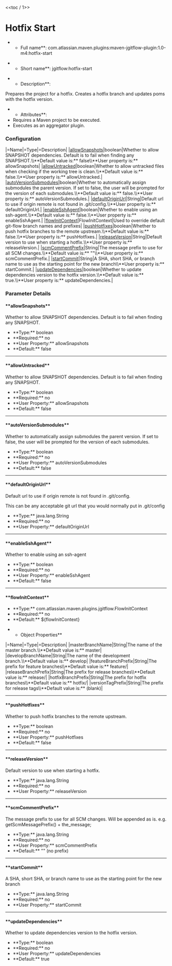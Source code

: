 <<toc / 1>>
= Hotfix Start =
**Full name**: com.atlassian.maven.plugins:maven-jgitflow-plugin:1.0-m4:hotfix-start

**Short name**: jgitflow:hotfix-start

**Description**:
Prepares the project for a hotfix. Creates a hotfix branch and updates poms with the hotfix version.

**Attributes**:
* Requires a Maven project to be executed.
* Executes as an aggregator plugin.

=== Configuration ===
|=Name|=Type|=Description|
|[[goals/hotfix-start#!allowsnapshots|allowSnapshots]]|boolean|Whether to allow SNAPSHOT dependencies. Default is to fail when finding any SNAPSHOT.\\**Default value is:** false\\**User property is:** allowSnapshots|
|[[goals/hotfix-start#!allowuntracked|allowUntracked]]|boolean|Whether to allow untracked files when checking if the working tree is clean.\\**Default value is:** false.\\**User property is:** allowUntracked.|
|[[goals/hotfix-start#!autoversionsubmodules|autoVersionSubmodules]]|boolean|Whether to automatically assign submodules the parent version. If set to false, the user will be prompted for the version of each submodules.\\**Default value is:** false.\\**User property is:** autoVersionSubmodules.|
|[[goals/hotfix-start#!defaultoriginurl|defaultOriginUrl]]|String|Default url to use if origin remote is not found in .git/config.\\**User property is:** defaultOriginUrl.|
|[[goals/hotfix-start#!enablesshagent|enableSshAgent]]|boolean|Whether to enable using an ssh-agent.\\**Default value is:** false.\\**User property is:** enableSshAgent.|
|[[goals/hotfix-start#!flowinitcontext|flowInitContext]]|FlowInitContext|Used to override default git-flow branch names and prefixes|
|[[goals/hotfix-start#!pushhotfixes|pushHotfixes]]|boolean|Whether to push hotfix branches to the remote upstream.\\**Default value is:** false.\\**User property is:** pushHotfixes.|
|[[goals/hotfix-start#!releaseversion|releaseVersion]]|String|Default version to use when starting a hotfix.\\**User property is:** releaseVersion.|
|[[goals/hotfix-start#!scmcommentprefix|scmCommentPrefix]]|String|The message prefix to use for all SCM changes.\\**Default value is:** ""\\**User property is:** scmCommentPrefix.|
|[[goals/hotfix-start#!startcommit|startCommit]]|String|A SHA, short SHA, or branch name to use as the starting point for the new branch\\**User property is:** startCommit.|
|[[goals/hotfix-start#!updatedependencies|updateDependencies]]|boolean|Whether to update dependencies version to the hotfix version.\\**Default value is:** true.\\**User property is:** updateDependencies.|

=== Parameter Details ===
==== **allowSnapshots** ====
Whether to allow SNAPSHOT dependencies. Default is to fail when finding any SNAPSHOT.
* **Type:** boolean
* **Required:** no
* **User Property:** allowSnapshots
* **Default:** false
----
==== **allowUntracked** ====
Whether to allow SNAPSHOT dependencies. Default is to fail when finding any SNAPSHOT.
* **Type:** boolean
* **Required:** no
* **User Property:** allowSnapshots
* **Default:** false
----
==== **autoVersionSubmodules** ====
Whether to automatically assign submodules the parent version. If set to false, the user will be prompted for the version of each submodules.
* **Type:** boolean
* **Required:** no
* **User Property:** autoVersionSubmodules
* **Default:** false
----
==== **defaultOriginUrl** ====
Default url to use if origin remote is not found in .git/config.

This can be any acceptable git url that you would normally put in .git/config

* **Type:** java.lang.String
* **Required:** no
* **User Property:** defaultOriginUrl
----
==== **enableSshAgent** ====
Whether to enable using an ssh-agent
* **Type:** boolean
* **Required:** no
* **User Property:** enableSshAgent
* **Default:** false
----
==== **flowInitContext** ====
* **Type:** com.atlassian.maven.plugins.jgitflow.FlowInitContext
* **Required:** no
* **Default:** ${flowInitContext}

**Object Properties**
|=Name|=Type|=Description|
|masterBranchName|String|The name of the master branch.\\**Default value is:** master|
|developBranchName|String|The name of the development branch.\\**Default value is:** develop|
|featureBranchPrefix|String|The prefix for feature branches\\**Default value is:** feature/|
|releaseBranchPrefix|String|The prefix for release branches\\**Default value is:** release/|
|hotfixBranchPrefix|String|The prefix for hotfix branches\\**Default value is:** hotfix/|
|versionTagPrefix|String|The prefix for release tags\\**Default value is:** (blank)|
----
==== **pushHotfixes** ====
Whether to push hotfix branches to the remote upstream.
* **Type:** boolean
* **Required:** no
* **User Property:** pushHotfixes
* **Default:** false
----
==== **releaseVersion** ====
Default version to use when starting a hotfix.
* **Type:** java.lang.String
* **Required:** no
* **User Property:** releaseVersion
----
==== **scmCommentPrefix** ====
The message prefix to use for all SCM changes.
Will be appended as is. e.g. getScmMessagePrefix() + the_message;

* **Type:** java.lang.String
* **Required:** no
* **User Property:** scmCommentPrefix
* **Default:** "" (no prefix)
----
==== **startCommit** ====
A SHA, short SHA, or branch name to use as the starting point for the new branch
* **Type:** java.lang.String
* **Required:** no
* **User Property:** startCommit
----
==== **updateDependencies** ====
Whether to update dependencies version to the hotfix version.
* **Type:** boolean
* **Required:** no
* **User Property:** updateDependencies
* **Default:** true